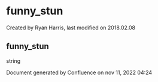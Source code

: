 
# funny_stun 

 Created by  Ryan Harris, last modified on 2018.02.08

## funny_stun

string

Document generated by Confluence on nov 11, 2022 04:24
